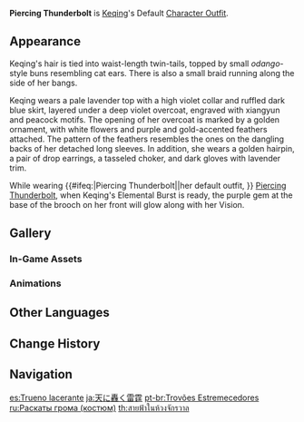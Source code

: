 {{Outfit Infobox
|id           = 204200
|image        = <gallery>
Character Keqing Full Wish.png|Wish
Character Keqing Game.png|In-Game
</gallery>
|character    = Keqing
|type         = Default
|description  = Keqing's outfit. A formidable-looking dress made using luxurious materials.
|obtain       = Unlocked upon obtaining character
}}
'''Piercing Thunderbolt''' is [[Keqing]]'s Default [[Character Outfit]].

==Appearance==
<!-- Keep appearance section short and concise. Limit to 1-2 paragraphs (preferably 1 paragraph) with 3-4 sentences each. -->
Keqing's hair is tied into waist-length twin-tails, topped by small ''odango''-style buns resembling cat ears. There is also a small braid running along the side of her bangs.

Keqing wears a pale lavender top with a high violet collar and ruffled dark blue skirt, layered under a deep violet overcoat, engraved with xiangyun and peacock motifs. The opening of her overcoat is marked by a golden ornament, with white flowers and purple and gold-accented feathers attached. The pattern of the feathers resembles the ones on the dangling backs of her detached long sleeves. In addition, she wears a golden hairpin, a pair of drop earrings, a tasseled choker, and dark gloves with lavender trim.

<!-- this section is transcluded in multiple places unrelated to her outfit, so please take care with the wording --><section begin="Glowing Ornaments" />While wearing {{#ifeq:{{PAGENAME}}|Piercing Thunderbolt||her default outfit, }} [[Piercing Thunderbolt]], when Keqing's Elemental Burst is ready, the purple gem at the base of the brooch on her front will glow along with her Vision.<section end="Glowing Ornaments" />

==Gallery==
===In-Game Assets===
{{Assets/Outfit|Piercing Thunderbolt|nomain=1}}

===Animations===
{{Preview/CharacterAnimations|Keqing|nocaption=1}}

==Other Languages==
{{Other Languages
|en      = Piercing Thunderbolt
|zhs     = 雷雳寰宇
|zhs_rm  = Léi lì huányǔ
|zht     = 雷靂寰宇
|zht_rm  = Léi lì huányǔ
|zh_tl   = <!--Thunderbolt, Universe-->
|ja      = 天に轟く雷霆
|ja_rm   = Ten ni Todoroku Raitei
|ja_tl   = Thunder Roaring in the Sky
|ko      = 울려퍼지는 뇌음
|ko_rm   = Ulryeopeojineun Noeeum
|ko_tl   = Resonating Thunder
|es      = Trueno lacerante
|es_tl   = Piercing Thunder
|fr      = Éclair perçant
|fr_tl   = Piercing Thunderbolt
|ru      = Раскаты грома
|ru_tl   = Thunderclaps
|th      = สายฟ้าในห้วงจักรวาล
|th_rm   = Saifa nai huang chakrawan
|th_tl   = Lightning Amidst the Vast Universe
|vi      = Vùng Trời Sấm Sét
|vi_tl   = Thundery Sky
|de      = Schriller Blitz
|de_tl   = Shrill Lightning
|id      = Piercing Thunderbolt
|pt      = Trovões Estremecedores
|pt_tl   = Shuddering Thunders
|tr      = Delici Yıldırım
|tr_tl   = 
|it      = Saetta perforante
|it_tl   = Piercing Lightning
}}

==Change History==
{{Change History|1.0}}

==Navigation==
{{Dressing Room Navbox|type=outfit}}

[[es:Trueno lacerante]]
[[ja:天に轟く雷霆]]
[[pt-br:Trovões Estremecedores]]
[[ru:Раскаты грома (костюм)]]
[[th:สายฟ้าในห้วงจักรวาล]]